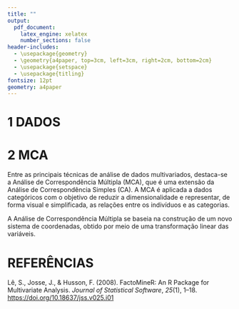 ```yaml
---
title: ""
output: 
  pdf_document:
    latex_engine: xelatex
    number_sections: false
header-includes:
  - \usepackage{geometry}
  - \geometry{a4paper, top=3cm, left=3cm, right=2cm, bottom=2cm}
  - \usepackage{setspace}
  - \usepackage{titling}
fontsize: 12pt
geometry: a4paper
---
```


```{=tex}
\begin{titlepage}
\begin{center}

{\normalsize \textbf{UNIVERSIDADE FEDERAL DO PARANÁ}}\\

\vspace*{5cm}

{\normalsize HELEN EDUARDA DOS SANTOS LOURENÇO}\\
{\normalsize VITOR NICKHORN KROEFF}

\vspace*{3.5cm}

{\large \textbf{AVALIAÇÃO DA MCA E VARIÁVEIS SUPLEMENTARES}}

\vfill

{\normalsize Curitiba}\\
{\normalsize 2025}

\end{center}
\end{titlepage}
```
```{=tex}
\begin{titlepage}
\begin{center}

{\normalsize HELEN EDUARDA DOS SANTOS LOURENÇO}\\
{\normalsize VITOR NICKHORN KROEFF}

\vspace*{5cm}

{\large \textbf{AVALIAÇÃO DA MCA E VARIÁVEIS SUPLEMENTARES}}

\vspace*{4cm}

\begin{flushright}
\parbox{0.5\textwidth}{
{\normalsize
Trabalho apresentado à disciplina CE318 – Aprendizado não Supervisionado, do Curso de Graduação em Estatística da Universidade Federal do Paraná, como requisito para composição parcial da nota.
}
}
\end{flushright}

\vspace{1cm}

\begin{flushright}
\parbox{0.5\textwidth}{
{\normalsize
Prof. Dr. Anderson Luiz Ara Souza
}
}
\end{flushright}

\vfill

{\normalsize Curitiba}\\
{\normalsize 2025}

\end{center}
\end{titlepage}
```
\tableofcontents

\newpage

# 1 DADOS

\newpage

# 2 MCA
Entre as principais técnicas de análise de dados multivariados, destaca-se a Análise de Correspondência Múltipla (MCA), que é uma extensão da Análise de Correspondência Simples (CA). A MCA é aplicada a dados categóricos com o objetivo de reduzir a dimensionalidade e representar, de forma visual e simplificada, as relações entre os indivíduos e as categorias.

A Análise de Correspondência Múltipla se baseia na construção de um novo sistema de coordenadas, obtido por meio de uma transformação linear das variáveis.


\newpage

# REFERÊNCIAS

Lê, S., Josse, J., & Husson, F. (2008). FactoMineR: An R Package for Multivariate Analysis. *Journal of Statistical Software*, *25*(1), 1–18. <https://doi.org/10.18637/jss.v025.i01>
